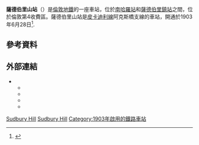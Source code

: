 {{TfL Translations}}
{{Infobox London station|symbol=underground
| name       = 薩德伯里山<br />Sudbury Hill
| image_name = Sudbury Hill stn building.JPG
| manager    = [[倫敦地鐵|倫敦地鐵]]
| fare_zone  = 4
| locale     = [[薩德伯里|薩德伯里]]
| borough    = [[哈羅區|哈羅區]]
| platforms  = 2
<!--| tubeexits06 = 2.076
| tubeexits07 = {{increase}} 2.212
| tubeexits08 = {{decrease}} 2.110
| tubeexits09 = {{decrease}} 2.00-->
| latitude = {{decdeg|51|33|25|N|4}}
| longitude = {{decdeg|0|20|11|W|4}}
| interchange = [[薩德伯里山哈羅站|薩德伯里山哈羅站]] {{rail-interchange|london|rail}}
| interchange_note = <ref>{{Citation London station interchange May 2011}}</ref>
| listing_grade = II
| listing_entry = 1254171
| listing_reference = <ref name="eh_1254171">{{cite web | url=http://list.english-heritage.org.uk/resultsingle.aspx?uid=1254171 | title=Sudbury Hill London Regional Transport Underground Station | work=The National Heritage List for England | publisher=[[English_Heritage|English Heritage]] | archiveurl=https://web.archive.org/web/20140502025535/http://list.english-heritage.org.uk/resultsingle.aspx?uid=1254171 | archivedate=2014-05-02 | deadurl=yes | accessdate=2016-03-01 }}<!-- /XPWjF --></ref>
| listing_start = 17 May 1994
}}
'''薩德伯里山站'''（{{lang-en|Sudbury Hill tube station}}）是[[倫敦地鐵|倫敦地鐵]]的一座車站，位於[[南哈羅站|南哈羅站]]和[[薩德伯里鎮站|薩德伯里鎮站]]之間，位於倫敦第4收費區。薩德伯里山站是[[皮卡迪利線|皮卡迪利線]]阿克斯橋支線的車站，開通於1903年6月28日<ref name="DRose">{{cite book | last=Rose | first=Douglas | title=The London Underground, A Diagrammatic History | year=1999 | publisher=Douglas Rose/Capital Transport | location= [[London|London]] | isbn=1-85414-219-4 | oclc= 59556887 }}</ref>.
==參考資料==
{{reflist}}
==外部連結==
{{commons category|Sudbury Hill tube station}}
* {{cite web | url=http://www.ltmcollection.org/photos/results/results.html?IXsearch=Sudbury+Hill&button=GO%21 | title=Sudbury Hill | publisher=London Transport Museum | work=Photographic Archive | archiveurl=https://web.archive.org/web/20140219075117/http://www.ltmcollection.org/photos/results/results.html?IXsearch=Sudbury+Hill&button=GO%21 | archivedate=2014-02-19 | deadurl=no }}
**{{ltmcollection|be/i00007be.jpg|Sudbury Hill station, 1916}}
**{{ltmcollection|sc/i0000psc.jpg|Temporary station building, 1931}}
**{{ltmcollection|2p/i0000q2p.jpg|Sudbury Hill station, 1932}}
**{{ltmcollection|39/9861139.jpg|Booking hall of new station, 1934}}

{{倫敦地鐵皮卡迪利線}}

[[Category:皮卡迪利線車站|Sudbury Hill]]
[[Category:哈羅區鐵路車站|Sudbury Hill]]
[[Category:1903年啟用的鐵路車站|Category:1903年啟用的鐵路車站]]